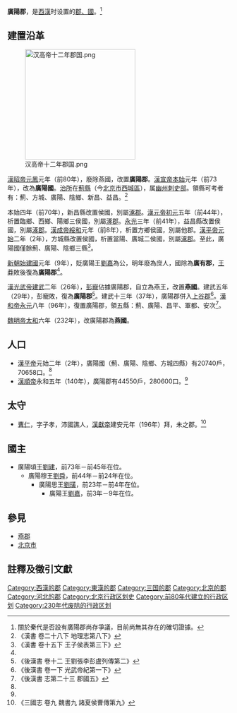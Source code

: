 {{otheruses|subject=[[西漢|西漢]]到[[曹魏|曹魏]]的廣陽郡（國）|other=其他同名郡國|廣陽郡 (消歧義)}}

'''廣陽郡'''，是[[西漢|西漢]]时设置的[[郡|郡、國]]。<ref>關於秦代是否設有廣陽郡尚存爭議，目前尚無其存在的確切證據。</ref>

==建置沿革==
[[File:汉高帝十二年郡国.png|250px]]

[[漢昭帝|漢昭帝]][[元鳳|元鳳]]元年（前80年），廢除燕國，改置'''廣陽郡'''。[[漢宣帝|漢宣帝]][[本始|本始]]元年（前73年），改為'''廣陽國'''。[[治所|治所]]在[[薊縣|薊縣]]（今[[北京市|北京市]][[西城區|西城區]]），属[[幽州刺史部|幽州刺史部]]。領縣可考者有：薊、方城、廣陽、陰鄉、新昌、益昌。<ref name=h28>《漢書 卷二十八下 地理志第八下》</ref>

本始四年（前70年），新昌縣改置侯國，別屬[[涿郡|涿郡]]。[[漢元帝|漢元帝]][[初元|初元]]五年（前44年），析置臨鄉、西鄉、陽鄉三侯國，別屬[[涿郡|涿郡]]。[[永光_(西漢)|永光]]三年（前41年），益昌縣改置侯國，別屬[[涿郡|涿郡]]。[[漢成帝|漢成帝]][[綏和|綏和]]元年（前8年），析置方鄉侯國，別屬他郡。[[漢平帝|漢平帝]][[元始_(西汉)|元始]]二年（2年），方城縣改置侯國，析置當陽、廣城二侯國，別屬[[涿郡|涿郡]]。至此，廣陽國僅餘薊、廣陽、陰鄉三縣<ref>《漢書 卷十五下 王子侯表第三下》</ref>。

[[新朝|新朝]][[始建國|始建國]]元年（9年），貶廣陽王[[劉嘉|劉嘉]]為公，明年廢為庶人，國除為'''廣有郡'''，[[王莽|王莽]]敗後復為'''廣陽郡'''<ref name=h28/>。

[[漢光武帝|漢光武帝]][[建武_(東漢)|建武]]二年（26年），[[彭寵|彭寵]]佔據廣陽郡，自立為燕王，改置'''燕國'''。建武五年（29年），彭寵敗，復為'''廣陽郡'''<ref>《後漢書 卷十二 王劉張李彭盧列傳第二》</ref>。建武十三年（37年），廣陽郡併入[[上谷郡|上谷郡]]<ref>《後漢書 卷一下 光武帝紀第一下》</ref>。[[漢和帝|漢和帝]][[永元_(東漢)|永元]]八年（96年），復置廣陽郡，領五縣：薊、廣陽、昌平、軍都、安次<ref name=xhz>《後漢書 志第二十三 郡國五》</ref>。

[[魏明帝|魏明帝]][[太和_(曹魏)|太和]]六年（232年），改廣陽郡為'''燕國'''。

==人口==
*[[漢平帝|漢平帝]]元始二年（2年），廣陽國（薊、廣陽、陰鄉、方城四縣）有20740戶，70658口。<ref name=h28/>
*[[漢順帝|漢順帝]]永和五年（140年），廣陽郡有44550戶，280600口。<ref name=xhz/>

==太守==
*[[曹仁|曹仁]]，字子孝，沛國譙人，[[漢獻帝|漢獻帝]]建安元年（196年）拜，未之郡。<ref>《三國志 卷九 魏書九 諸夏侯曹傳第九》</ref>

==國主==
*廣陽頃王[[劉建_(廣陽王)|劉建]]，前73年－前45年在位。
**廣陽穆王[[刘舜_(广阳王)|劉舜]]，前44年－前24年在位。
***廣陽思王[[劉璜|劉璜]]，前23年－前4年在位。
****廣陽王[[劉嘉_(廣陽王)|劉嘉]]，前3年－9年在位。

==參見==
*[[燕郡|燕郡]]
*[[北京市|北京市]]

==註釋及徵引文獻==
{{reflist|3}}

{{西漢行政區劃|nocat}}
{{東漢行政區劃|nocat}}
{{三國行政區劃|nocat}}
{{DEFAULTSORT:G}}
[[Category:西漢的郡|Category:西漢的郡]]
[[Category:東漢的郡|Category:東漢的郡]]
[[Category:三国的郡|Category:三国的郡]]
[[Category:北京的郡|Category:北京的郡]]
[[Category:河北的郡|Category:河北的郡]]
[[Category:北京行政区划史|Category:北京行政区划史]]
[[Category:前80年代建立的行政区划|Category:前80年代建立的行政区划]]
[[Category:230年代废除的行政区划|Category:230年代废除的行政区划]]